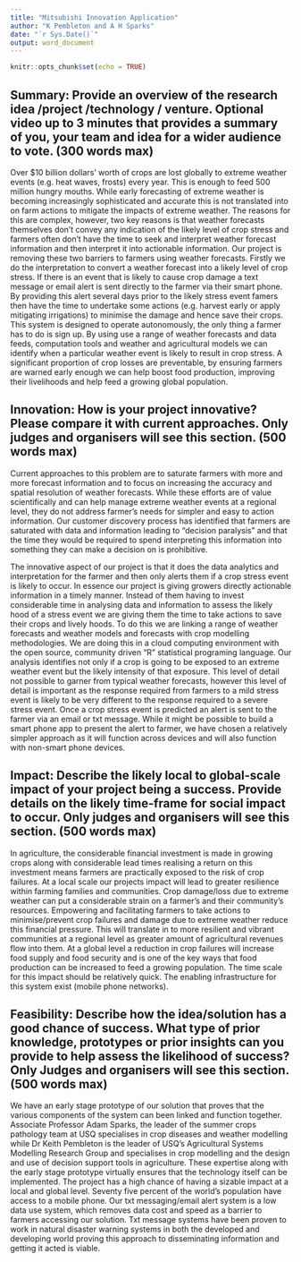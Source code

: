 ```yaml
---
title: "Mitsubishi Innovation Application"
author: "K Pembleton and A H Sparks"
date: "`r Sys.Date()`"
output: word_document
---
```


```r
knitr::opts_chunk$set(echo = TRUE)
```

## Summary: Provide an overview of the research idea /project /technology / venture. Optional video up to 3 minutes that provides a summary of you, your team and idea for a wider audience to vote. (300 words max)

Over $10 billion dollars’ worth of crops are lost globally to extreme weather events (e.g. heat waves, frosts) every year.  This is enough to feed 500 million hungry mouths.  While early forecasting of extreme weather is becoming increasingly sophisticated and accurate this is not translated into on farm actions to mitigate the impacts of extreme weather.  The reasons for this are complex, however, two key reasons is that weather forecasts themselves don’t convey any indication of the likely level of crop stress and farmers often don’t have the time to seek and interpret weather forecast information and then interpret it into actionable information.  Our project is removing these two barriers to farmers using weather forecasts.  Firstly we do the interpretation to convert a weather forecast into a likely level of crop stress.  If there is an event that is likely to cause crop damage a text message or email alert is sent directly to the farmer via their smart phone.  By providing this alert several days prior to the likely stress event famers then have the time to undertake some actions (e.g. harvest early or apply mitigating irrigations) to minimise the damage and hence save their crops.  This system is designed to operate autonomously, the only thing a farmer has to do is sign up.  By using use a range of weather forecasts and data feeds, computation tools and weather and agricultural models we can identify when a particular weather event is likely to result in crop stress. A significant proportion of crop losses are preventable, by ensuring farmers are warned early enough we can help boost food production, improving their livelihoods and help feed a growing global population.             

## Innovation: How is your project innovative? Please compare it with current approaches. Only judges and organisers will see this section.  (500 words max)

Current approaches to this problem are to saturate farmers with more and more forecast information and to focus on increasing the accuracy and spatial resolution of weather forecasts.  While these efforts are of value scientifically and can help manage extreme weather events at a regional level, they do not address farmer’s needs for simpler and easy to action information.  Our customer discovery process has identified that farmers are saturated with data and information leading to “decision paralysis” and that the time they would be required to spend interpreting this information into something they can make a decision on is prohibitive.  

The innovative aspect of our project is that it does the data analytics and interpretation for the farmer and then only alerts them if a crop stress event is likely to occur.  In essence our project is giving growers directly actionable information in a timely manner.  Instead of them having to invest considerable time in analysing data and information to assess the likely hood of a stress event we are giving them the time to take actions to save their crops and lively hoods.  To do this we are linking a range of weather forecasts and weather models and forecasts with crop modelling methodologies.  We are doing this in a cloud computing environment with the open source, community driven “R” statistical programing language.  Our analysis identifies not only if a crop is going to be exposed to an extreme weather event but the likely intensity of that exposure.  This level of detail not possible to garner from typical weather forecasts, however this level of detail is important as the response required from farmers to a mild stress event is likely to be very different to the response required to a severe stress event.  Once a crop stress event is predicted an alert is sent to the farmer via an email or txt message.  While it might be possible to build a smart phone app to present the alert to farmer, we have chosen a relatively simpler approach as it will function across devices and will also function with non-smart phone devices.   

## Impact:  Describe the likely local to global-scale impact of your project being a success.  Provide details on the likely time-frame for social impact to occur. Only judges and organisers will see this section. (500 words max)

In agriculture, the considerable financial investment is made in growing crops along with considerable lead times realising a return on this investment means farmers are practically exposed to the risk of crop failures.  At a local scale our projects impact will lead to greater resilience within farming families and communities.  Crop damage/loss due to extreme weather can put a considerable strain on a farmer’s and their community’s resources.  Empowering and facilitating farmers to take actions to minimise/prevent crop failures and damage due to extreme weather reduce this financial pressure.  This will translate in to more resilient and vibrant communities at a regional level as greater amount of agricultural revenues flow into them.  At a global level a reduction in crop failures will increase food supply and food security and is one of the key ways that food production can be increased to feed a growing population.  The time scale for this impact should be relatively quick.  The enabling infrastructure for this system exist (mobile phone networks).    

## Feasibility:  Describe how the idea/solution has a good chance of success. What type of prior knowledge, prototypes or prior insights can you provide to help assess the likelihood of success? Only Judges and organisers will see this section.  (500 words max)

We have an early stage prototype of our solution that proves that the various components of the system can been linked and function together.  Associate Professor Adam Sparks, the leader of the summer crops pathology team at USQ specialises in crop diseases and weather modelling while Dr Keith Pembleton is the leader of USQ’s Agricultural Systems Modelling Research Group and specialises in crop modelling and the design and use of decision support tools in agriculture.  These expertise along with the early stage prototype virtually ensures that the technology itself can be implemented.  The project has a high chance of having a sizable impact at a local and global level.  Seventy five percent of the world’s population have access to a mobile phone.  Our txt messaging/email alert system is a low data use system, which removes data cost and speed as a barrier to farmers accessing our solution.  Txt message systems have been proven to work in natural disaster warning systems in both the developed and developing world proving this approach to disseminating information and getting it acted is viable.  
